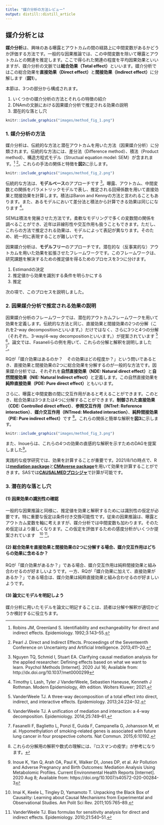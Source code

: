 ```yaml
---
title: "媒介分析の方法レビュー"
output: distill::distill_article
---
```


## 媒介分析とは
**媒介分析**は、興味のある曝露とアウトカムの間の経路上に中間変数があるかどうか評価する方法です。一般的な因果推論では、この中間変数を除いて曝露とアウトカムとの関連を推定します。ここで得られた関連の程度を平均因果効果といいますが、媒介分析の文脈では**総合効果（Total effect）**といいます。媒介分析ではこの総合効果を**直接効果（Direct effect）**と**間接効果（Indirect effect）**に分解します（**図1**）。

本節は、3つの部分から構成されます。

1. いくつかの媒介分析の方法とそれらの特徴の紹介
2. DNAmの文脈における因果媒介分析で推定される効果の説明
3. 潜在的な落とし穴

```r
knitr::include_graphics("images/method_fig_1.png")
```

### 1. 媒介分析の方法
媒介分析は、伝統的な方法と潜在アウトカムを用いた方法（因果媒介分析）に分類されます。伝統的な方法には、差分法（Difference method）、積法（Product method）、構造方程式モデル（Structual equation model: SEM）が含まれます。^[Robins JM, Greenland S. Identifiability and exchangeability for direct and indirect effects. Epidemiology. 1992;3:143–55.] ^[Pearl J. Direct and Indirect Effects. Proceedings of the Seventeenth Conference on Uncertainty and Artificial Intelligence. 2013;411–20.]。これらの手法の関係と特徴を**図2**に示します。

```r
knitr::include_graphics("images/method_fig_2.png")
```

伝統的な方法は、**モデルベース**のアプローチです ^[Nguyen TQ, Schmid I, Stuart EA. Clarifying causal mediation analysis for the applied researcher: Defining effects based on what we want to learn. Psychol Methods [Internet]. 2020 Jul 16; Available from: http://dx.doi.org/10.1037/met0000299]。曝露、アウトカム、中間変数との関係をパラメトリックモデルで表し、推定される回帰係数を用いて直接効果と間接効果を計算します。積法はBaron and Kennyの方法と言われることもあります。また、あるモデルにおいて差分法と積法から計算できる効果は同じになります ^[Timothy L Lash, Tyler J VanderWeele, Sebastien Haneuse, Kenneth J Rothman. Modern Epidemiology, 4th edition. Wolters Kluwer; 2021.]。

SEMは積法を発展させた方法です。柔軟なモデリングで多くの変数間の関係を調べることができ、近年は非線形性や交互作用も扱うこともできます。ただし、これらの方法で推定される効果は、モデルによって表記が異なります。そのため、統一的に表現することが難しいです。

因果媒介分析は、**モデルフリー**のアプローチです。潜在的な（反事実的な）アウトカムを用いた効果を拡張させたフレームワークです。このフレームワークは、研究課題を解決するための推定値を得るためのプロセスを3つに分けます。

1. Estimandの決定
2. 推定値から効果を識別する条件を明らかにする
3. 推定

次の項で、このプロセスを説明しました。

### 2. 因果媒介分析で推定される効果の説明

因果媒介分析のフレームワークでは、潜在的アウトカムフレームワークを用いて効果を定義します。伝統的な方法と同じ、直接効果と間接効果の2つの分解（これを2-way decompositionといいます。）だけではなく、さらに3つと4つの分解（それぞれ、3-way/4-way decompositionといいます。）が提案されています ^[VanderWeele TJ. A three-way decomposition of a total effect into direct, indirect, and interactive effects. Epidemiology. 2013;24:224–32.] ^[VanderWeele TJ. A unification of mediation and interaction: a 4-way decomposition. Epidemiology. 2014;25:749–61.]。論文では、Fasaneliらの例を用いて、これらの分解と解釈を説明しました ^[Fasanelli F, Baglietto L, Ponzi E, Guida F, Campanella G, Johansson M, et al. Hypomethylation of smoking-related genes is associated with future lung cancer in four prospective cohorts. Nat Commun. 2015;6:10192.]。

RQが「媒介効果はあるのか？　その効果はどの程度か？」という問いであるとき、直接効果と間接効果の2つに総合効果を分解するのが一般的な方法です。因果媒介分析では、それぞれを**自然直接効果（NDE: Natural direct effect）**と**自然間接効果（NIE: Natural Indirect effect）**と定義します。この自然直接効果を**純粋直接効果（PDE: Pure direct effect）**ともいいます。

さらに、曝露と中間変数の間に交互作用があると考えることができます。このとき、総合効果は3つまたは4つに分解することができます。**制御された直接効果（CDE: Controlled direct effect）**、**参照交互作用（INTref: Reference interaction）**、**媒介交互作用（INTmed: Mediated interaction）**、**純粋間接効果（PIE: Pure indirect effect）**です ^[これらの分解用の解釈や数式の理解には、『ロスマンの疫学』が参考になります。]。これらの関係と簡単な解釈を**図3**に示します。

```r
knitr::include_graphics("images/method_fig_3.png")
```

また、Inoueらは、これらの4つの効果の直感的な解釈を示すためのDAGを提案しました^[Inoue K, Yan Q, Arah OA, Paul K, Walker DI, Jones DP, et al. Air Pollution and Adverse Pregnancy and Birth Outcomes: Mediation Analysis Using Metabolomic Profiles. Current Environmental Health Reports [Internet]. 2020 Aug 8; Available from: https://doi.org/10.1007/s40572-020-00284-3]。

実践的な疫学研究では、効果を計算することが重要です。2021/8/1の時点で、Rは[**mediation package**](https://cran.r-project.org/web/packages/mediation/vignettes/mediation.pdf)と[**CMAverse package**](https://bs1125.github.io/CMAverse/index.html)を用いて効果を計算することができます。SASでは[**CAUSALMEDプロシジャ**](https://support.sas.com/rnd/app/stat/procedures/causalmed.html)で計算が可能です。


### 3. 潜在的な落とし穴

#### (1) 因果効果の識別性の確認
一般的な因果推論と同様に、推定値を効果と解釈するためには識別性の仮定が必要です。特に重要な仮定は条件付き交換可能性です。従来の因果推論は、曝露とアウトカム変数を軸に考えますが、媒介分析では中間変数も加わります。そのため仮定はより厳しくなります。この仮定を評価するための感度分析がいくつか提案されています　^[Imai K, Keele L, Tingley D, Yamamoto T. Unpacking the Black Box of Causality: Learning about Causal Mechanisms from Experimental and Observational Studies. Am Polit Sci Rev. 2011;105:765–89.] ^[VanderWeele TJ. Bias formulas for sensitivity analysis for direct and indirect effects. Epidemiology. 2010;21:540–51.]。

#### (2) 総合効果を直接効果と間接効果の2つに分解する場合、媒介交互作用はどちらの効果に含めるか？

RQが「媒介効果があるか？」である場合、媒介交互作用は純粋間接効果と組み合わせるのが好ましいようです。一方、RQが「媒介効果に加えて、直接効果があるか？」である場合は、媒介効果は純粋直接効果と組み合わせるのが好ましいようです。

#### (3) 論文にモデルを明記しよう
媒介分析に用いたモデルを論文に明記することは、読者は分解や解釈が適切かどうか検討するに役立ちます。